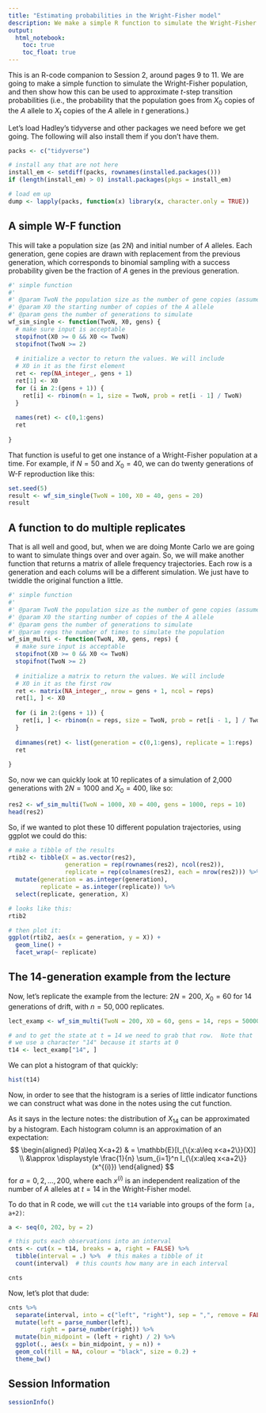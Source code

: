 ```yaml
---
title: "Estimating probabilities in the Wright-Fisher model"
description: We make a simple R function to simulate the Wright-Fisher model at a single biallelic locus, and then we approximate some $t$-step transition probabilities  by Monte Carlo.
output: 
  html_notebook:
    toc: true
    toc_float: true
---
```


\usepackage{blkarray}
\usepackage{amsmath}
\newcommand{\bm}{\boldsymbol}
\newcommand{\Exp}{\mathbbb{E}}

This is an R-code companion to Session 2, around pages 9 to 11.  We are going to 
make a simple function to simulate the Wright-Fisher population, and then show
how this can be used to approximate $t$-step transition probabilities (i.e., 
the probability that the population goes from $X_0$ copies of the $A$ allele to
$X_t$ copies of the $A$ allele in $t$ generations.)

Let's load Hadley's tidyverse and other packages we need before we get going.  The following
will also install them if you don't have them. 
```r
packs <- c("tidyverse")

# install any that are not here
install_em <- setdiff(packs, rownames(installed.packages()))
if (length(install_em) > 0) install.packages(pkgs = install_em)

# load em up
dump <- lapply(packs, function(x) library(x, character.only = TRUE))
```

## A simple W-F function

This will take a population size (as $2N$) and initial number of $A$ alleles.
Each generation, gene copies are drawn with replacement from the previous generation,
which corresponds to binomial sampling with a success probability given be the fraction of 
$A$ genes in the previous generation.  

```r
#' simple function
#' 
#' @param TwoN the population size as the number of gene copies (assume a diploid pop)
#' @param X0 the starting number of copies of the A allele
#' @param gens the number of generations to simulate
wf_sim_single <- function(TwoN, X0, gens) {
  # make sure input is acceptable
  stopifnot(X0 >= 0 && X0 <= TwoN)
  stopifnot(TwoN >= 2)
  
  # initialize a vector to return the values. We will include 
  # X0 in it as the first element
  ret <- rep(NA_integer_, gens + 1)
  ret[1] <- X0
  for (i in 2:(gens + 1)) {
    ret[i] <- rbinom(n = 1, size = TwoN, prob = ret[i - 1] / TwoN)
  }
  
  names(ret) <- c(0,1:gens)
  ret
  
}
```

That function is useful to get one instance of a Wright-Fisher population at a time.
For example, if $N=50$ and $X_0 = 40$, we can do twenty generations of W-F reproduction
like this:
```r
set.seed(5)
result <- wf_sim_single(TwoN = 100, X0 = 40, gens = 20)
result
```

## A function to do multiple replicates

That is all well and good, but, when we are doing Monte Carlo we are going to want to
simulate things over and over again.  So, we will make another function that returns
a matrix of allele frequency trajectories.  Each row is a generation and each colums will
be a different simulation.  We just have to twiddle the original function a little.
```r
#' simple function
#' 
#' @param TwoN the population size as the number of gene copies (assume a diploid pop)
#' @param X0 the starting number of copies of the A allele
#' @param gens the number of generations to simulate
#' @param reps the number of times to simulate the population
wf_sim_multi <- function(TwoN, X0, gens, reps) {
  # make sure input is acceptable
  stopifnot(X0 >= 0 && X0 <= TwoN)
  stopifnot(TwoN >= 2)
  
  # initialize a matrix to return the values. We will include 
  # X0 in it as the first row
  ret <- matrix(NA_integer_, nrow = gens + 1, ncol = reps)
  ret[1, ] <- X0
  
  for (i in 2:(gens + 1)) {
    ret[i, ] <- rbinom(n = reps, size = TwoN, prob = ret[i - 1, ] / TwoN)
  }
  
  dimnames(ret) <- list(generation = c(0,1:gens), replicate = 1:reps)
  ret
  
}
```

So, now we can quickly look at 10 replicates of a simulation of 2,000 generations
with $2N = 1000$ and  $X_0 = 400$, like so:
```r
res2 <- wf_sim_multi(TwoN = 1000, X0 = 400, gens = 1000, reps = 10)
head(res2)
```

So, if we wanted to plot these 10 different population trajectories, using ggplot
we could do this:
```r
# make a tibble of the results
rtib2 <- tibble(X = as.vector(res2),
                generation = rep(rownames(res2), ncol(res2)),
                replicate = rep(colnames(res2), each = nrow(res2))) %>%
  mutate(generation = as.integer(generation),
         replicate = as.integer(replicate)) %>%
  select(replicate, generation, X)

# looks like this:
rtib2

# then plot it:
ggplot(rtib2, aes(x = generation, y = X)) +
  geom_line() +
  facet_wrap(~ replicate)
```

## The 14-generation example from the lecture

Now, let's replicate the example from the lecture: $2N = 200$, $X_0 = 60$ for 14 generations 
of drift, with $n = 50,000$ replicates.
```r
lect_examp <- wf_sim_multi(TwoN = 200, X0 = 60, gens = 14, reps = 50000)

# and to get the state at t = 14 we need to grab that row.  Note that 
# we use a character "14" because it starts at 0
t14 <- lect_examp["14", ]
```
We can plot a histogram of that quickly:
```r
hist(t14)
```

Now, in order to see that the histogram is a series of little indicator functions
we can construct what was done in the notes using the cut function. 

As it says in the lecture notes: the distribution of $X_{14}$ can be approximated by a histogram.
Each histogram column is an approximation of an expectation:
$$
\begin{aligned}
		P(a\leq X<a+2) & =  \mathbb{E}[I_{\{x:a\leq x<a+2\}}(X)]  \\
		&\approx  \displaystyle \frac{1}{n}
		\sum_{i=1}^n I_{\{x:a\leq x<a+2\}}(x^{(i)}) 
\end{aligned}
$$
for $a=0,2,\ldots,200$, where each $x^{(i)}$ is an independent realization of the 
number of $A$ alleles at $t=14$ in the Wright-Fisher model.

To do that in R code, we will `cut` the `t14` variable into groups of the 
form `[a, a+2)`:
```r
a <- seq(0, 202, by = 2)

# this puts each observations into an interval
cnts <- cut(x = t14, breaks = a, right = FALSE) %>%
  tibble(interval = .) %>%  # this makes a tibble of it
  count(interval)  # this counts how many are in each interval

cnts
```

Now, let's plot that dude:
```r
cnts %>%
  separate(interval, into = c("left", "right"), sep = ",", remove = FALSE) %>%
  mutate(left = parse_number(left),
         right = parse_number(right)) %>%
  mutate(bin_midpoint = (left + right) / 2) %>%
  ggplot(., aes(x = bin_midpoint, y = n)) + 
  geom_col(fill = NA, colour = "black", size = 0.2) +
  theme_bw()
```

## Session Information
```r
sessionInfo()
```